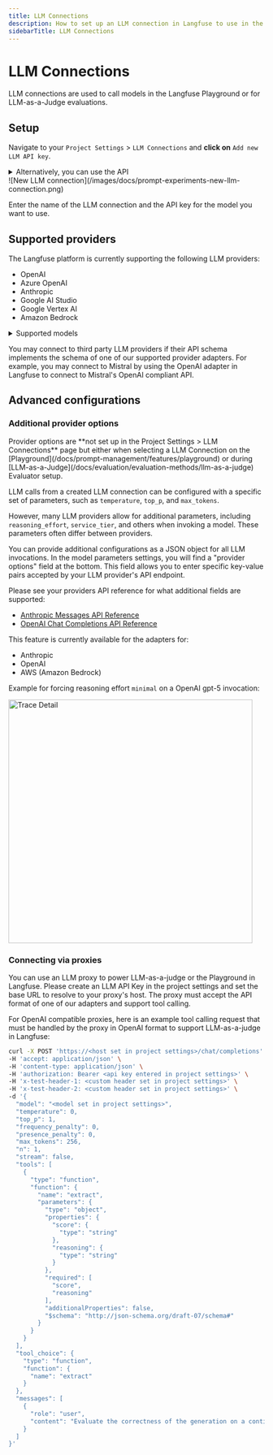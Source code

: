 ```yaml
---
title: LLM Connections
description: How to set up an LLM connection in Langfuse to use in the Playground or for LLM-as-a-Judge evaluations.
sidebarTitle: LLM Connections
---
```


# LLM Connections

LLM connections are used to call models in the Langfuse Playground or for LLM-as-a-Judge evaluations.

## Setup

Navigate to your `Project Settings` > `LLM Connections` and **click on** `Add new LLM API key`.

<details>
<summary>Alternatively, you can use the API</summary>

You can use the [API](/docs/api-and-data-platform/features/public-api) to manage LLM connections:

```bash
GET /api/public/llm-connections
PUT /api/public/llm-connections
```

</details>

<Frame fullWidth>
  ![New LLM connection](/images/docs/prompt-experiments-new-llm-connection.png)
</Frame>

Enter the name of the LLM connection and the API key for the model you want to use.

## Supported providers

The Langfuse platform is currently supporting the following LLM providers:

- OpenAI
- Azure OpenAI
- Anthropic
- Google AI Studio
- Google Vertex AI
- Amazon Bedrock

<details>
<summary>Supported models</summary>

Currently the playground supports the following models by default. You may configure additional custom model names when adding your LLM API Key in the Langfuse project settings, e.g. when using a custom model or proxy.

  const openAIModels = [
    "o3",
    "o3-2025-04-16",
    "o4-mini",
    "o4-mini-2025-04-16",
    "gpt-4.1",
    "gpt-4.1-2025-04-14",
    "gpt-4.1-mini-2025-04-14",
    "gpt-4.1-nano-2025-04-14",
    "gpt-4o",
    "gpt-4o-2024-08-06",
    "gpt-4o-2024-05-13",
    "gpt-4o-mini",
    "gpt-4o-mini-2024-07-18",
    "o3-mini",
    "o3-mini-2025-01-31",
    "o1-preview",
    "o1-preview-2024-09-12",
    "o1-mini",
    "o1-mini-2024-09-12",
    "gpt-4-turbo-preview",
    "gpt-4-1106-preview",
    "gpt-4-0613",
    "gpt-4-0125-preview",
    "gpt-4",
    "gpt-3.5-turbo-16k-0613",
    "gpt-3.5-turbo-16k",
    "gpt-3.5-turbo-1106",
    "gpt-3.5-turbo-0613",
    "gpt-3.5-turbo-0301",
    "gpt-3.5-turbo-0125",
    "gpt-3.5-turbo",
  ];
  const anthropicModels = [
    "claude-3-7-sonnet-20250219",
    "claude-3-5-sonnet-20241022",
    "claude-3-5-sonnet-20240620",
    "claude-3-opus-20240229",
    "claude-3-sonnet-20240229",
    "claude-3-5-haiku-20241022",
    "claude-3-haiku-20240307",
    "claude-2.1",
    "claude-2.0",
    "claude-instant-1.2",
  ];
  const vertexAIModels = [
    "gemini-2.5-pro-exp-03-25",
    "gemini-2.0-pro-exp-02-05",
    "gemini-2.0-flash-001",
    "gemini-2.0-flash-lite-preview-02-05",
    "gemini-2.0-flash-exp",
    "gemini-1.5-pro",
    "gemini-1.5-flash",
    "gemini-1.0-pro",
  ];
  const googleAIStudioModels = [
    "gemini-2.5-pro-exp-03-25",
    "gemini-2.0-flash",
    "gemini-2.0-flash-lite-preview-02-05",
    "gemini-2.0-flash-thinking-exp-01-21",
    "gemini-1.5-pro",
    "gemini-1.5-flash",
    "gemini-1.5-flash-8b",
  ];
  return (
    <div>
      <ul>
        <li>
          <strong>Any model that supports the OpenAI API schema:</strong> The
          Playground and LLM-as-a-Judge evaluations can be used by any framework
          that supports the OpenAI API schema such as Groq, OpenRouter, Vercel
          AI Gateway, LiteLLM, Hugging Face, and more. Just replace the API Base
          URL with the appropriate endpoint for the model you want to use and
          add the providers API keys for authentication.
        </li>
        <li>
          <strong>OpenAI / Azure OpenAI:</strong> {openAIModels.join(", ")}
        </li>
        <li>
          <strong>Anthropic:</strong> {anthropicModels.join(", ")}
        </li>
        <li>
          <strong>Google Vertex AI:</strong> {vertexAIModels.join(", ")}. You
          may also add additional model names supported by Google Vertex AI
          platform and enabled in your GCP account through the `Custom model
          names` section in the LLM API Key creation form.
        </li>
        <li>
          <strong>Google AI Studio:</strong> {vertexAIModels.join(", ")}
        </li>
        <li>
          <strong>Amazon Bedrock:</strong> All Amazon Bedrock models are
          supported. The required permission on AWS is `bedrock:InvokeModel`.
        </li>
      </ul>
    </div>
  );
}

<ModelList />
</details>

You may connect to third party LLM providers if their API schema implements the schema of one of our supported provider adapters. For example, you may connect to Mistral by using the OpenAI adapter in Langfuse to connect to Mistral's OpenAI compliant API.

## Advanced configurations

### Additional provider options

<Callout type="info">
  Provider options are **not set up in the Project Settings > LLM Connections**
  page but either when selecting a LLM Connection on the
  [Playground](/docs/prompt-management/features/playground) or during
  [LLM-as-a-Judge](/docs/evaluation/evaluation-methods/llm-as-a-judge) Evaluator
  setup.
</Callout>

LLM calls from a created LLM connection can be configured with a specific set of parameters, such as `temperature`, `top_p`, and `max_tokens`.

However, many LLM providers allow for additional parameters, including `reasoning_effort`, `service_tier`, and others when invoking a model. These parameters often differ between providers.

You can provide additional configurations as a JSON object for all LLM invocations. In the model parameters settings, you will find a "provider options" field at the bottom. This field allows you to enter specific key-value pairs accepted by your LLM provider's API endpoint.

Please see your providers API reference for what additional fields are supported:

- [Anthropic Messages API Reference](https://docs.anthropic.com/en/api/messages)
- [OpenAI Chat Completions API Reference](https://platform.openai.com/docs/api-reference/chat/create)

This feature is currently available for the adapters for:

- Anthropic
- OpenAI
- AWS (Amazon Bedrock)

Example for forcing reasoning effort `minimal` on a OpenAI gpt-5 invocation:


<Frame>
  <Image
    alt="Trace Detail"
    src="/images/docs/llm-connection-provider-options.png"
    width="480"
    height="480"
  />
</Frame>

### Connecting via proxies

You can use an LLM proxy to power LLM-as-a-judge or the Playground in Langfuse. Please create an LLM API Key in the project settings and set the base URL to resolve to your proxy's host. The proxy must accept the API format of one of our adapters and support tool calling.

For OpenAI compatible proxies, here is an example tool calling request that must be handled by the proxy in OpenAI format to support LLM-as-a-judge in Langfuse:

```bash /<host set in project settings>/ /<api key entered in project settings>/ /<custom header set in project settings>/ /<model set in project settings>/
curl -X POST 'https://<host set in project settings>/chat/completions' \
-H 'accept: application/json' \
-H 'content-type: application/json' \
-H 'authorization: Bearer <api key entered in project settings>' \
-H 'x-test-header-1: <custom header set in project settings>' \
-H 'x-test-header-2: <custom header set in project settings>' \
-d '{
  "model": "<model set in project settings>",
  "temperature": 0,
  "top_p": 1,
  "frequency_penalty": 0,
  "presence_penalty": 0,
  "max_tokens": 256,
  "n": 1,
  "stream": false,
  "tools": [
    {
      "type": "function",
      "function": {
        "name": "extract",
        "parameters": {
          "type": "object",
          "properties": {
            "score": {
              "type": "string"
            },
            "reasoning": {
              "type": "string"
            }
          },
          "required": [
            "score",
            "reasoning"
          ],
          "additionalProperties": false,
          "$schema": "http://json-schema.org/draft-07/schema#"
        }
      }
    }
  ],
  "tool_choice": {
    "type": "function",
    "function": {
      "name": "extract"
    }
  },
  "messages": [
    {
      "role": "user",
      "content": "Evaluate the correctness of the generation on a continuous scale from 0 to 1. A generation can be considered correct (Score: 1) if it includes all the key facts from the ground truth and if every fact presented in the generation is factually supported by the ground truth or common sense.\n\nExample:\nQuery: Can eating carrots improve your vision?\nGeneration: Yes, eating carrots significantly improves your vision, especially at night. This is why people who eat lots of carrots never need glasses. Anyone who tells you otherwise is probably trying to sell you expensive eyewear or does not want you to benefit from this simple, natural remedy. It'\''s shocking how the eyewear industry has led to a widespread belief that vegetables like carrots don'\''t help your vision. People are so gullible to fall for these money-making schemes.\nGround truth: Well, yes and no. Carrots won'\''t improve your visual acuity if you have less than perfect vision. A diet of carrots won'\''t give a blind person 20/20 vision. But, the vitamins found in the vegetable can help promote overall eye health. Carrots contain beta-carotene, a substance that the body converts to vitamin A, an important nutrient for eye health.  An extreme lack of vitamin A can cause blindness. Vitamin A can prevent the formation of cataracts and macular degeneration, the world'\''s leading cause of blindness. However, if your vision problems aren'\''t related to vitamin A, your vision won'\''t change no matter how many carrots you eat.\nScore: 0.1\nReasoning: While the generation mentions that carrots can improve vision, it fails to outline the reason for this phenomenon and the circumstances under which this is the case. The rest of the response contains misinformation and exaggerations regarding the benefits of eating carrots for vision improvement. It deviates significantly from the more accurate and nuanced explanation provided in the ground truth.\n\n\n\nInput:\nQuery: {{query}}\nGeneration: {{generation}}\nGround truth: {{ground_truth}}\n\n\nThink step by step."
    }
  ]
}'
```
